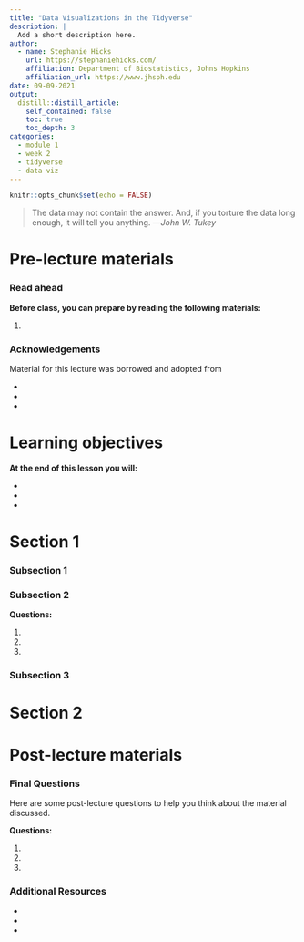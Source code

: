 ```yaml
---
title: "Data Visualizations in the Tidyverse"
description: |
  Add a short description here.
author:
  - name: Stephanie Hicks
    url: https://stephaniehicks.com/
    affiliation: Department of Biostatistics, Johns Hopkins
    affiliation_url: https://www.jhsph.edu
date: 09-09-2021
output:
  distill::distill_article:
    self_contained: false
    toc: true
    toc_depth: 3
categories:
  - module 1
  - week 2
  - tidyverse
  - data viz
---
```



```r
knitr::opts_chunk$set(echo = FALSE)
```

> The data may not contain the answer. 
> And, if you torture the data long enough,
> it will tell you anything. ---*John W. Tukey*


# Pre-lecture materials

### Read ahead

:::resources

**Before class, you can prepare by reading the following materials:**

1. 

:::


### Acknowledgements

Material for this lecture was borrowed and adopted from

-
- 
- 

# Learning objectives

:::keyideas

**At the end of this lesson you will:**

- 
- 
- 

:::


# Section 1


### Subsection 1

### Subsection 2


:::questions

**Questions:**

1. 
2. 
3. 

:::

### Subsection 3


# Section 2


# Post-lecture materials

### Final Questions 

Here are some post-lecture questions to help you think about the material discussed.

:::questions

**Questions:**

1. 

2. 

3.

:::


### Additional Resources 

:::resources 

- 
- 
- 

::: 
